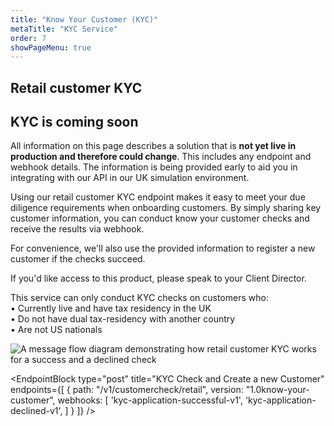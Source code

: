 ```yaml
---
title: "Know Your Customer (KYC)"
metaTitle: "KYC Service"
order: 7
showPageMenu: true
---
```




## Retail customer KYC

<Callout colour="green">
<h2>KYC is coming soon</h2>
<p>All information on this page describes a solution that is <strong>not yet live in production and therefore could change</strong>. This includes any endpoint and webhook details. The information is being provided early to aid you in integrating with our API in our UK simulation environment.</p>
</Callout>

Using our retail customer KYC endpoint makes it easy to meet your due diligence requirements when onboarding customers. By simply sharing key customer information, you can conduct know your customer checks and receive the results via webhook.

For convenience, we'll also use the provided information to register a new customer if the checks succeed.

If you'd like access to this product, please speak to your Client Director.

<Callout colour="blue">
  This service can only conduct KYC checks on customers who:<br />
  • Currently live and have tax residency in the UK<br />
  • Do not have dual tax-residency with another country<br />
  • Are not US nationals
</Callout>

![A message flow diagram demonstrating how retail customer KYC works for a success and a declined check](/assets/images/kyc-flow.svg)

<EndpointBlock
  type="post"
  title="KYC Check and Create a new Customer"
  endpoints={[
    {
      path: "/v1/customercheck/retail",
      version: "1.0know-your-customer",
      webhooks: [
        'kyc-application-successful-v1',
        'kyc-application-declined-v1',
      ]
    }
  ]}
/>

<WebhookPlaceholder render='kyc-application-successful-v1' />
<WebhookPlaceholder render='kyc-application-declined-v1' />

